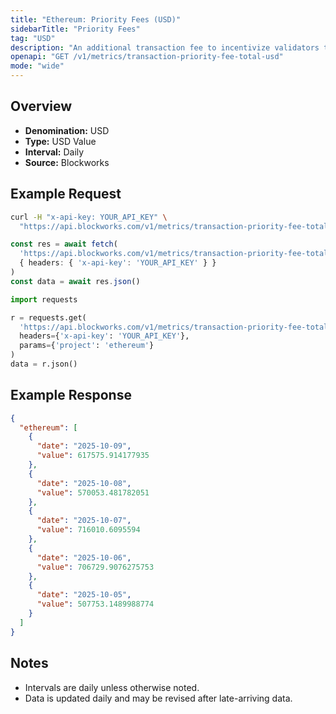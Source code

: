 ```yaml
---
title: "Ethereum: Priority Fees (USD)"
sidebarTitle: "Priority Fees"
tag: "USD"
description: "An additional transaction fee to incentivize validators to prioritize and execute transactions."
openapi: "GET /v1/metrics/transaction-priority-fee-total-usd"
mode: "wide"
---
```


## Overview

- **Denomination:** USD
- **Type:** USD Value
- **Interval:** Daily
- **Source:** Blockworks

## Example Request

<CodeGroup>

```bash cURL
curl -H "x-api-key: YOUR_API_KEY" \
  "https://api.blockworks.com/v1/metrics/transaction-priority-fee-total-usd?project=ethereum"
```

```typescript TypeScript
const res = await fetch(
  'https://api.blockworks.com/v1/metrics/transaction-priority-fee-total-usd?project=ethereum',
  { headers: { 'x-api-key': 'YOUR_API_KEY' } }
)
const data = await res.json()
```

```python Python
import requests

r = requests.get(
  'https://api.blockworks.com/v1/metrics/transaction-priority-fee-total-usd',
  headers={'x-api-key': 'YOUR_API_KEY'},
  params={'project': 'ethereum'}
)
data = r.json()
```

</CodeGroup>

## Example Response

```json
{
  "ethereum": [
    {
      "date": "2025-10-09",
      "value": 617575.914177935
    },
    {
      "date": "2025-10-08",
      "value": 570053.481782051
    },
    {
      "date": "2025-10-07",
      "value": 716010.6095594
    },
    {
      "date": "2025-10-06",
      "value": 706729.9076275753
    },
    {
      "date": "2025-10-05",
      "value": 507753.1489988774
    }
  ]
}
```

## Notes
- Intervals are daily unless otherwise noted.
- Data is updated daily and may be revised after late-arriving data.